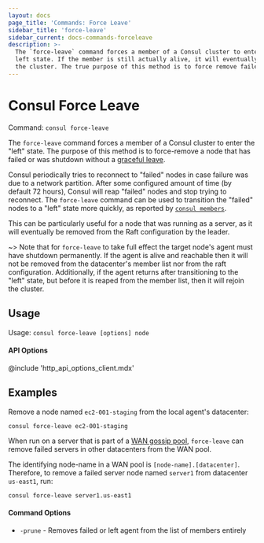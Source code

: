 ```yaml
---
layout: docs
page_title: 'Commands: Force Leave'
sidebar_title: 'force-leave'
sidebar_current: docs-commands-forceleave
description: >-
  The `force-leave` command forces a member of a Consul cluster to enter the
  left state. If the member is still actually alive, it will eventually rejoin
  the cluster. The true purpose of this method is to force remove failed nodes.
---
```


# Consul Force Leave

Command: `consul force-leave`

The `force-leave` command forces a member of a Consul cluster to enter the
"left" state. The purpose of this method is to force-remove a node that has failed or
was shutdown without a [graceful leave](/docs/commands/leave).

Consul periodically tries to reconnect to "failed" nodes in case failure was due
to a network partition. After some configured amount of time (by default 72 hours),
Consul will reap "failed" nodes and stop trying to reconnect. The `force-leave`
command can be used to transition the "failed" nodes to a "left" state more
quickly, as reported by [`consul members`](/docs/commands/members).

This can be particularly useful for a node that was running as a server,
as it will eventually be removed from the Raft configuration by the leader.

~> Note that for `force-leave` to take full effect the target node's agent must have
shutdown permanently. If the agent is alive and reachable then it will not be removed
from the datacenter's member list nor from the raft configuration. Additionally,
if the agent returns after transitioning to the "left" state, but before it is reaped
from the member list, then it will rejoin the cluster.

## Usage

Usage: `consul force-leave [options] node`

#### API Options

@include 'http_api_options_client.mdx'

## Examples

Remove a node named `ec2-001-staging` from the local agent's datacenter:

```
consul force-leave ec2-001-staging
```

When run on a server that is part of a
[WAN gossip pool](https://learn.hashicorp.com/consul/security-networking/datacenters),
`force-leave` can remove failed servers in other datacenters from the WAN pool.

The identifying node-name in a WAN pool is `[node-name].[datacenter]`.
Therefore, to remove a failed server node named `server1` from
datacenter `us-east1`, run:

```
consul force-leave server1.us-east1
```

#### Command Options

- `-prune` - Removes failed or left agent from the list of
  members entirely
